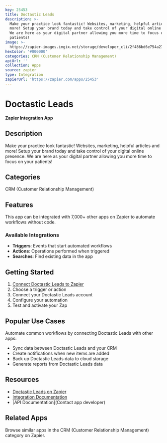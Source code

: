 ```yaml
---
key: 25453
title: Doctastic Leads
description: >-
  Make your practice look fantastic! Websites, marketing, helpful articles and
  more! Setup your brand today and take control of your digital online presence.
  We are here as your digital partner allowing you more time to focus on your
  patients!
image: >-
  https://zapier-images.imgix.net/storage/developer_cli/2f486bd6e754a27aae1b4f17436b9275_2.png?auto=format%2Ccompress&ixlib=python-3.0.0&q=50
hexColor: '#000000'
categories: CRM (Customer Relationship Management)
apiUrl: ''
collection: Apps
source: zapier
type: Integration
zapierUrl: 'https://zapier.com/apps/25453'
---
```

# Doctastic Leads

**Zapier Integration App**

## Description

Make your practice look fantastic! Websites, marketing, helpful articles and more! Setup your brand today and take control of your digital online presence. We are here as your digital partner allowing you more time to focus on your patients!

## Categories

CRM (Customer Relationship Management)

## Features

This app can be integrated with 7,000+ other apps on Zapier to automate workflows without code.

### Available Integrations

- **Triggers**: Events that start automated workflows
- **Actions**: Operations performed when triggered
- **Searches**: Find existing data in the app

## Getting Started

1. [Connect Doctastic Leads to Zapier](https://zapier.com/apps/25453)
2. Choose a trigger or action
3. Connect your Doctastic Leads account
4. Configure your automation
5. Test and activate your Zap

## Popular Use Cases

Automate common workflows by connecting Doctastic Leads with other apps:

- Sync data between Doctastic Leads and your CRM
- Create notifications when new items are added
- Back up Doctastic Leads data to cloud storage
- Generate reports from Doctastic Leads data

## Resources

- [Doctastic Leads on Zapier](https://zapier.com/apps/25453)
- [Integration Documentation](https://zapier.com/apps/25453/integrations)
- [API Documentation](Contact app developer)

## Related Apps

Browse similar apps in the CRM (Customer Relationship Management) category on Zapier.
